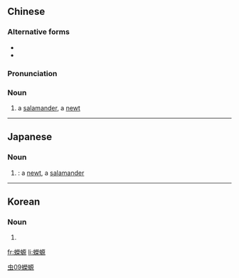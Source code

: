 {{also|蝾螈}}
==Chinese==
{{zh-forms|s=蝾螈}}

===Alternative forms===
* {{zh-l|榮原}}
* {{zh-l|榮蚖}}

===Pronunciation===
{{zh-pron
|m=róngyuán
|c=wing4 jyun4
|cat=n
}}

===Noun===
{{zh-noun}}

# a [[salamander]], a [[newt]]

[[Category:zh:Amphibians|虫09蠑螈]]

----

==Japanese==
{{ja-kanjitab|yomi=irr|sort=いもり}}

===Noun===
{{ja-noun|いもり|イモリ|hhira=ゐもり}}

# {{alternative spelling of|井守|lang=ja}}: a [[newt]], a [[salamander]]

----

==Korean==
{{ko-hanjatab}}

===Noun===
{{ko-noun|hangeul=영원}}

# {{hanja form of|영원|[[newt]]}}

[[fr:蠑螈]]
[[li:蠑螈]]